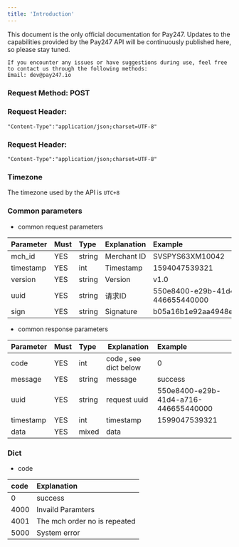 ```yaml
---
title: 'Introduction'
---
```


<Note>
	This document is the only official documentation for Pay247. Updates to the capabilities provided by the Pay247 API will be continuously published here, so please stay tuned.

	If you encounter any issues or have suggestions during use, feel free to contact us through the following methods:
	Email: dev@pay247.io
</Note>


### Request Method: POST

### Request Header:
```
"Content-Type":"application/json;charset=UTF-8"
```

### Request Header:
```
"Content-Type":"application/json;charset=UTF-8"
```

### Timezone

The timezone used by the API is ```UTC+8```

### Common parameters

* common request parameters

| Parameter | Must    | Type  |  Explanation    | Example         |
|:----------|:------|:----|:-------|:-----------|
| mch_id    | YES     | string   | Merchant ID | SVSPYS63XM10042 |
| timestamp | YES     | int   | Timestamp | 1594047539321 |
| version   | YES     | string   | Version | v1.0 |
| uuid  | YES  | string   | 请求ID     |  550e8400-e29b-41d4-a716-446655440000 |
| sign      | YES     | string   | Signature     |b05a16b1e92aa4948e164b747b5749b4 |

* common response parameters

| Parameter | Must    | Type  |  Explanation    | Example         |
|:--------|-----|:--------|---------------|:-----------------|
| code    | YES   | int     | code , see dict below  | 0                |
| message | YES   | string  | message     | success             |
| uuid  | YES  | string   | request uuid     |  550e8400-e29b-41d4-a716-446655440000 |
| timestamp  | YES  | int   | timestamp     |  1599047539321 |
| data    | YES   | mixed   | data          |   |


### Dict

* code

| code  | Explanation   |
|:-----|:-----|
| 0    | success   |
| 4000 | Invaild Paramters |
| 4001 | The mch order no is repeated|
| 5000 | System error |